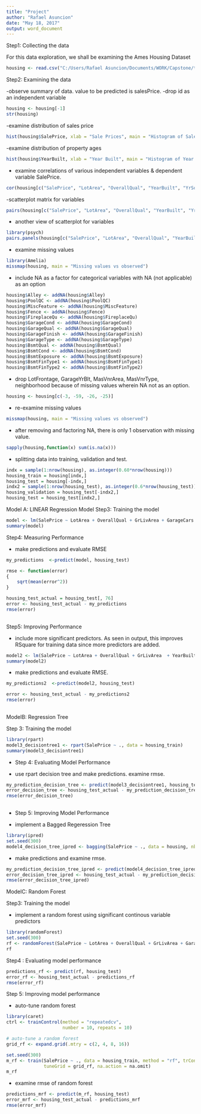 ```yaml
---
title: "Project"
author: "Rafael Asuncion"
date: "May 18, 2017"
output: word_document
---
```


Step1: Collecting the data

For this data exploration, we shall be examining the Ames Housing Dataset
```r
housing <- read.csv("C:/Users/Rafael Asuncion/Documents/WORK/Capstone/train.csv")

```

Step2: Examining the data

-observe summary of data. value to be predicted is salesPrice.
-drop id as an independent variable
```r
housing <- housing[-1]
str(housing)
```

-examine distribution of sales price
```r
hist(housing$SalePrice, xlab = "Sale Prices", main = "Histogram of Sale Price", col = "green")

```

-examine distribution of property ages
```r
hist(housing$YearBuilt, xlab = "Year Built", main = "Histogram of Year Built", col = "blue")

```

- examine correlations of various independent variables & dependent variable SalePrice.
```r
cor(housing[c("SalePrice", "LotArea", "OverallQual", "YearBuilt", "YrSold", "OverallCond" , "GrLivArea", "PoolArea")])

```

-scatterplot matrix for variables

```r
pairs(housing[c("SalePrice", "LotArea", "OverallQual", "YearBuilt", "YrSold", "OverallCond" , "GrLivArea", "PoolArea")])

```

- another view of scatterplot for variables
```r
library(psych)
pairs.panels(housing[c("SalePrice", "LotArea", "OverallQual", "YearBuilt", "YrSold", "OverallCond" , "GrLivArea", "PoolArea")])
```

- examine missing values
```r
library(Amelia)
missmap(housing, main = "Missing values vs observed")

```

- include NA as a factor for categorical variables with NA (not applicable) as an option
```r
housing$Alley <- addNA(housing$Alley)
housing$PoolQC <- addNA(housing$PoolQC)
housing$MiscFeature <- addNA(housing$MiscFeature)
housing$Fence <- addNA(housing$Fence)
housing$FireplaceQu <- addNA(housing$FireplaceQu)
housing$GarageCond <- addNA(housing$GarageCond)
housing$GarageQual <- addNA(housing$GarageQual)
housing$GarageFinish <- addNA(housing$GarageFinish)
housing$GarageType <- addNA(housing$GarageType)
housing$BsmtQual <- addNA(housing$BsmtQual)
housing$BsmtCond <- addNA(housing$BsmtCond)
housing$BsmtExposure <- addNA(housing$BsmtExposure)
housing$BsmtFinType1 <- addNA(housing$BsmtFinType1)
housing$BsmtFinType2 <- addNA(housing$BsmtFinType2)
```

- drop LotFrontage, GarageYrBlt, MasVnrArea, MasVnrType, neighborhood because of missing values wherein NA not as an option.
```r
housing <- housing[c(-3, -59, -26, -25)]
```

- re-examine missing values
```r
missmap(housing, main = "Missing values vs observed")
```

- after removing and factoring NA, there is only 1 observation with missing value.
```r
sapply(housing,function(x) sum(is.na(x)))
```

- splitting data into training, validation and test.
```r
indx = sample(1:nrow(housing), as.integer(0.60*nrow(housing)))
housing_train = housing[indx,]
housing_test = housing[-indx,]
indx2 = sample(1:nrow(housing_test), as.integer(0.6*nrow(housing_test)))
housing_validation = housing_test[-indx2,]
housing_test = housing_test[indx2,]
```

Model A: LINEAR Regression Model 
Step3: Training the model
```r
model <- lm(SalePrice ~ LotArea + OverallQual + GrLivArea + GarageCars + YearBuilt + TotalBsmtSF + WoodDeckSF, data = housing_train)
summary(model)
```

Step4: Measuring Performance

- make predictions and evaluate RMSE
```r
my_predictions  <-predict(model, housing_test)

rmse <- function(error)
{
    sqrt(mean(error^2))
}

housing_test_actual = housing_test[, 76]
error <- housing_test_actual - my_predictions
rmse(error)
 
```

Step5: Improving Performance

- include more significant predictors. As seen in output, this improves RSquare for training data since more predictors are added.
```r
model2 <- lm(SalePrice ~ LotArea + OverallQual + GrLivArea  + YearBuilt + TotalBsmtSF + WoodDeckSF + BedroomAbvGr + KitchenAbvGr + GarageArea  + ScreenPorch , data = housing_train)
summary(model2)
```

- make predictions and evaluate RMSE. 
```r
my_predictions2  <-predict(model2, housing_test)

error <- housing_test_actual - my_predictions2
rmse(error)
 
```

ModelB: Regression Tree

Step 3: Training the model

```r
library(rpart)
model3_decisiontree1 <- rpart(SalePrice ~ ., data = housing_train)
summary(model3_decisiontree1) 
```

- Step 4: Evaluating Model Performance

- use rpart decision tree and make predictions. examine rmse.
```r
my_prediction_decision_tree <- predict(model3_decisiontree1, housing_test)
error_decision_tree <- housing_test_actual - my_prediction_decision_tree
rmse(error_decision_tree)
 
```

- Step 5: Improving Model Performance

- implement a Bagged Regeression Tree

```r
library(ipred)
set.seed(300)
model4_decision_tree_ipred <- bagging(SalePrice ~ ., data = housing, nbagg = 25)
```

- make predictions and examine rmse. 

```r
my_prediction_decision_tree_ipred <- predict(model4_decision_tree_ipred, housing_test)
error_decision_tree_ipred <- housing_test_actual - my_prediction_decision_tree_ipred
rmse(error_decision_tree_ipred)
```

ModelC: Random Forest

Step3: Training the model

- implement a random forest using significant continous variable predictors
```r
library(randomForest)
set.seed(300)
rf <- randomForest(SalePrice ~ LotArea + OverallQual + GrLivArea + GarageCars + YearBuilt + TotalBsmtSF + WoodDeckSF, data = housing_train, na.action = na.omit)
rf
```

Step4 : Evaluating model performance

```r
predictions_rf <- predict(rf, housing_test)
error_rf <- housing_test_actual - predictions_rf
rmse(error_rf)
```

Step 5: Improving model performance

- auto-tune random forest
```r
library(caret)
ctrl <- trainControl(method = "repeatedcv",
                     number = 10, repeats = 10)

# auto-tune a random forest
grid_rf <- expand.grid(.mtry = c(2, 4, 8, 16))

set.seed(300)
m_rf <- train(SalePrice ~ ., data = housing_train, method = "rf", trControl = ctrl,
              tuneGrid = grid_rf, na.action = na.omit)
m_rf
```

- examine rmse of random forest
```r
predictions_mrf <- predict(m_rf, housing_test)
error_mrf <- housing_test_actual - predictions_mrf
rmse(error_mrf)
```

